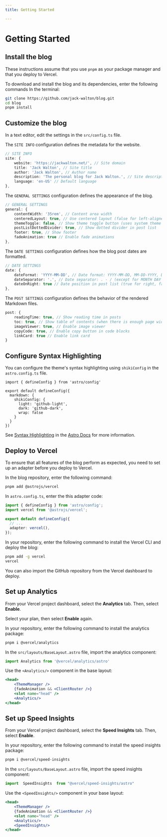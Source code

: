 ```yaml
---
title: Getting Started

---
```



# Getting Started

<Steps>

## Install the blog

<Callout>

These instructions assume that you use `pnpm` as your package manager and that you deploy to Vercel. 

</Callout>

To download and install the blog and its dependencies, enter the following commands In the terminal:

```bash
git clone https://github.com/jack-walton/blog.git
cd blog
pnpm install
```

## Customize the blog

In a text editor, edit the settings in the  `src/config.ts`  file.

The `SITE INFO` configuration defines the metadata for the website.

```ts
// SITE INFO
site: {
	website: 'https://jackwalton.net/', // Site domain
	title: 'Jack Walton', // Site title
	author: 'Jack Walton', // Author name
	description: 'The personal blog for Jack Walton.', // Site description
	language: 'en-US' // Default language
},
```

The `GENERAL SETTINGS` configuration defines the appearance of the blog.

```ts
// GENERAL SETTINGS
general: {
	contentWidth: '35rem', // Content area width
	centeredLayout: true, // Use centered layout (false for left-aligned)
	themeToggle: false, // Show theme toggle button (uses system theme by default)
	postListDottedDivider: true, // Show dotted divider in post list
	footer: true, // Show footer
	fadeAnimation: true // Enable fade animations
},
```

The `DATE SETTINGS` configuration defines how the blog post dates are formatted.

```ts
// DATE SETTINGS
date: {
	dateFormat: 'YYYY-MM-DD', // Date format: YYYY-MM-DD, MM-DD-YYYY, DD-MM-YYYY, MONTH DAY YYYY, DAY MONTH YYYY
	dateSeparator: '.', // Date separator: . - / (except for MONTH DAY YYYY and DAY MONTH YYYY)
	dateOnRight: true // Date position in post list (true for right, false for left)
},
```

The `POST SETTINGS` configuration defines the behavior of the rendered Markdown files.

```ts
post: {
	readingTime: true, // Show reading time in posts
	toc: true, // Show table of contents (when there is enough page width)
	imageViewer: true, // Enable image viewer
	copyCode: true, // Enable copy button in code blocks
	linkCard: true // Enable link card
}
```

## Configure Syntax Highlighting

You can configure the theme's syntax highlighting using `shikiConfig` in the `astro.config.ts` file.

```tsx
import { defineConfig } from 'astro/config'

export default defineConfig({
  markdown: {
    shikiConfig: {
      light: 'github-light',
      dark: 'github-dark',
      wrap: false
    }
  }
})
```

See [Syntax Highlighting](https://docs.astro.build/en/guides/syntax-highlighting/) in the [Astro Docs](https://docs.astro.build/en/getting-started/) for more information.

## Deploy to Vercel

To ensure that all features of the blog perform as expected, you need to set up an adapter before you deploy to Vercel.

In the blog repository, enter the following command:

```bash
pnpm add @astrojs/vercel
```

In `astro.config.ts`,  enter the this adapter code:

```ts
import { defineConfig } from 'astro/config';
import vercel from '@astrojs/vercel';

export default defineConfig({
  // ...
  adapter: vercel(),
});
```

In your repository, enter the following command to install the Vercel CLI and deploy the blog:

```bash
pnpm add -g vercel
vercel
```

You can also import the GitHub repository from the Vercel dashboard to deploy.

## Set up Analytics

From your Vercel project dashboard, select the **Analytics** tab. Then, select **Enable**.

Select your plan, then select **Enable** again.

In your repository, enter the following command to install the analytics package:
```bash
pnpm i @vercel/analytics
```

In the  `src/layouts/BaseLayout.astro` file, import the analytics component:

```ts
import Analytics from '@vercel/analytics/astro'
```

Use the `<Analytics/>` component in the base layout:
```jsx
<head>
	<ThemeManager />
	{fadeAnimation && <ClientRouter />}
	<slot name="head" />
	<Analytics/>
</head>
```

## Set up Speed Insights

From your Vercel project dashboard, select the **Speed Insights** tab. Then, select **Enable**.

In your repository, enter the following command to install the speed insights package:

```bash
pnpm i @vercel/speed-insights
```

In the  `src/layouts/BaseLayout.astro` file, import the speed insights component:

```jsx
import  SpeedInsights  from "@vercel/speed-insights/astro"
```

Use the `<SpeedInsights/>` component in your base layout:

```jsx
<head>
	<ThemeManager />
	{fadeAnimation && <ClientRouter />}
	<slot name="head" />
	<Analytics/>
	<SpeedInsights/>
</head>
```

</Steps>